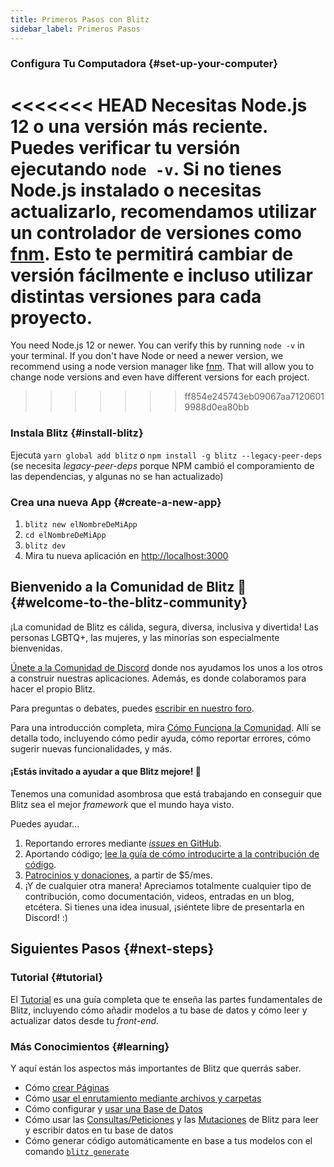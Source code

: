 ```yaml
---
title: Primeros Pasos con Blitz
sidebar_label: Primeros Pasos
---
```


### Configura Tu Computadora {#set-up-your-computer}

<<<<<<< HEAD
Necesitas Node.js 12 o una versión más reciente. Puedes verificar tu
versión ejecutando `node -v`. Si no tienes Node.js instalado o necesitas
actualizarlo, recomendamos utilizar un controlador de versiones como
[fnm](https://github.com/Schniz/fnm). Esto te permitirá cambiar de versión
fácilmente e incluso utilizar distintas versiones para cada proyecto.
=======
You need Node.js 12 or newer. You can verify this by running `node -v` in
your terminal. If you don't have Node or need a newer version, we
recommend using a node version manager like
[fnm](https://github.com/Schniz/fnm). That will allow you to change node
versions and even have different versions for each project.
>>>>>>> ff854e245743eb09067aa71206019988d0ea80bb

### Instala Blitz {#install-blitz}

Ejecuta `yarn global add blitz` o
`npm install -g blitz --legacy-peer-deps` (se necesita _legacy-peer-deps_
porque NPM cambió el comporamiento de las dependencias, y algunas no se
han actualizado)

### Crea una nueva App {#create-a-new-app}

1. `blitz new elNombreDeMiApp`
2. `cd elNombreDeMiApp`
3. `blitz dev`
4. Mira tu nueva aplicación en
   [http://localhost:3000](http://localhost:3000)

## Bienvenido a la Comunidad de Blitz 👋 {#welcome-to-the-blitz-community}

¡La comunidad de Blitz es cálida, segura, diversa, inclusiva y divertida!
Las personas LGBTQ+, las mujeres, y las minorías son especialmente
bienvenidas.

[Únete a la Comunidad de Discord](https://discord.blitzjs.com) donde nos
ayudamos los unos a los otros a construir nuestras aplicaciones. Además,
es donde colaboramos para hacer el propio Blitz.

Para preguntas o debates, puedes
[escribir en nuestro foro](https://github.com/blitz-js/blitz/discussions).

Para una introducción completa, mira
[Cómo Funciona la Comunidad](./how-the-community-operates). Allí se
detalla todo, incluyendo cómo pedir ayuda, cómo reportar errores, cómo
sugerir nuevas funcionalidades, y más.

#### ¡Estás invitado a ayudar a que Blitz mejore! 🤝

Tenemos una comunidad asombrosa que está trabajando en conseguir que Blitz
sea el mejor _framework_ que el mundo haya visto.

Puedes ayudar...

1. Reportando errores mediante
   [_issues_ en GitHub](https://github.com/blitz-js/blitz/issues/new/choose).
1. Aportando código;
   [lee la guía de cómo introducirte a la contribución de código](./contributing).
1. [Patrocinios y donaciones](https://github.com/blitz-js/blitz#sponsors-and-donations),
   a partir de $5/mes.
1. ¡Y de cualquier otra manera! Apreciamos totalmente cualquier tipo de
   contribución, como documentación, videos, entradas en un blog,
   etcétera. Si tienes una idea inusual, ¡siéntete libre de presentarla en
   Discord! :)

## Siguientes Pasos {#next-steps}

### Tutorial {#tutorial}

El [Tutorial](./tutorial) es una guía completa que te enseña las partes
fundamentales de Blitz, incluyendo cómo añadir modelos a tu base de datos
y cómo leer y actualizar datos desde tu _front-end_.

### Más Conocimientos {#learning}

Y aquí están los aspectos más importantes de Blitz que querrás saber.

- Cómo [crear Páginas](./pages)
- Cómo [usar el enrutamiento mediante archivos y carpetas](./routing)
- Cómo configurar y [usar una Base de Datos](./database-overview)
- Cómo usar las [Consultas/Peticiones](./query-resolvers) y las
  [Mutaciones](./mutation-resolvers) de Blitz para leer y escribir datos
  en tu base de datos
- Cómo generar código automáticamente en base a tus modelos con el comando
  [`blitz generate`](./cli-generate)
